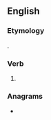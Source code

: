 ==English==

===Etymology===
{{suffix|fare|est|lang=en}}.

===Verb===
{{head|en|verb form}}

# {{en-archaic second-person singular of|fare}}

===Anagrams===
* {{anagrams|en|afters|faster|freats|strafe}}